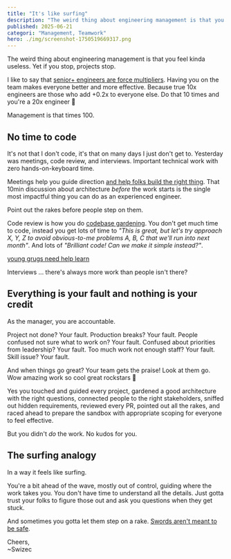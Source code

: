 ```yaml
---
title: "It's like surfing"
description: "The weird thing about engineering management is that you feel kinda useless. Yet if you stop, projects stop."
published: 2025-06-21
categori: "Management, Teamwork"
hero: ./img/screenshot-1750519669317.png
---
```


The weird thing about engineering management is that you feel kinda useless. Yet if you stop, projects stop.

I like to say that [senior+ engineers are force multipliers](https://swizec.com/blog/the-role-of-a-senior-engineer/). Having you on the team makes everyone better and more effective. Because true 10x engineers are those who add +0.2x to everyone else. Do that 10 times and you're a 20x engineer 🤘

Management is that times 100.

## No time to code

It's not that I don't code, it's that on many days I just don't get to. Yesterday was meetings, code review, and interviews. Important technical work with zero hands-on-keyboard time.

Meetings help you guide direction [and help folks build the right thing](https://swizec.com/blog/coordinating-at-the-end-is-too-late/). That 10min discussion about architecture _before_ the work starts is the single most impactful thing you can do as an experienced engineer.

Point out the rakes before people step on them.

Code review is how you do [codebase gardening](https://blog.codinghorror.com/tending-your-software-garden/). You don't get much time to code, instead you get lots of time to _"This is great, but let's try approach X, Y, Z to avoid obvious-to-me problems A, B, C that we'll run into next month"_. And lots of _"Brilliant code! Can we make it simple instead?"_.

[young grugs need help learn](https://grugbrain.dev)

Interviews ... there's always more work than people isn't there?

## Everything is your fault and nothing is your credit

As the manager, you are accountable.

Project not done? Your fault. Production breaks? Your fault. People confused not sure what to work on? Your fault. Confused about priorities from leadership? Your fault. Too much work not enough staff? Your fault. Skill issue? Your fault.

And when things go great? Your team gets the praise! Look at them go. Wow amazing work so cool great rockstars 🤩

Yes you touched and guided every project, gardened a good architecture with the right questions, connected people to the right stakeholders, sniffed out hidden requirements, reviewed every PR, pointed out all the rakes, and raced ahead to prepare the sandbox with appropriate scoping for everyone to feel effective.

But you didn't _do_ the work. No kudos for you.

## The surfing analogy

In a way it feels like surfing.

You're a bit ahead of the wave, mostly out of control, guiding where the work takes you. You don't have time to understand all the details. Just gotta trust your folks to figure those out and ask you questions when they get stuck.

And sometimes you gotta let them step on a rake. [Swords aren't meant to be safe](https://swizec.com/blog/words-that-scare-developers/#what-scary-words-have-in-common).

Cheers,<br/>
~Swizec
